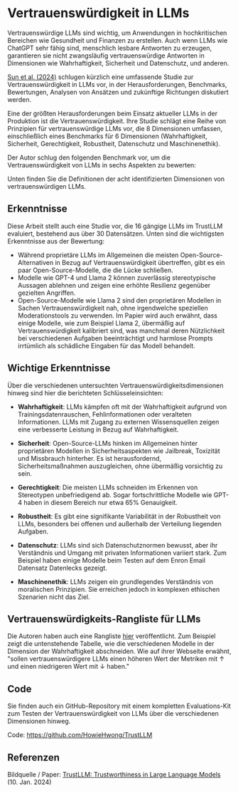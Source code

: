# Vertrauenswürdigkeit in LLMs



Vertrauenswürdige LLMs sind wichtig, um Anwendungen in hochkritischen Bereichen wie Gesundheit und Finanzen zu erstellen. Auch wenn LLMs wie ChatGPT sehr fähig sind, menschlich lesbare Antworten zu erzeugen, garantieren sie nicht zwangsläufig vertrauenswürdige Antworten in Dimensionen wie Wahrhaftigkeit, Sicherheit und Datenschutz, und anderen.

[Sun et al. (2024)](https://arxiv.org/abs/2401.05561) schlugen kürzlich eine umfassende Studie zur Vertrauenswürdigkeit in LLMs vor, in der Herausforderungen, Benchmarks, Bewertungen, Analysen von Ansätzen und zukünftige Richtungen diskutiert werden.

Eine der größten Herausforderungen beim Einsatz aktueller LLMs in der Produktion ist die Vertrauenswürdigkeit. Ihre Studie schlägt eine Reihe von Prinzipien für vertrauenswürdige LLMs vor, die 8 Dimensionen umfassen, einschließlich eines Benchmarks für 6 Dimensionen (Wahrhaftigkeit, Sicherheit, Gerechtigkeit, Robustheit, Datenschutz und Maschinenethik).

Der Autor schlug den folgenden Benchmark vor, um die Vertrauenswürdigkeit von LLMs in sechs Aspekten zu bewerten:

<Screenshot src={TRUSTLLM} alt="Ein Benchmark von vertrauenswürdigen großen Sprachmodellen" />

Unten finden Sie die Definitionen der acht identifizierten Dimensionen von vertrauenswürdigen LLMs.

<Screenshot src={TRUSTLLM2} alt="Dimensionen von Vertrauenswürdigen LLMs" />

## Erkenntnisse

Diese Arbeit stellt auch eine Studie vor, die 16 gängige LLMs im TrustLLM evaluiert, bestehend aus über 30 Datensätzen. Unten sind die wichtigsten Erkenntnisse aus der Bewertung:

- Während proprietäre LLMs im Allgemeinen die meisten Open-Source-Alternativen in Bezug auf Vertrauenswürdigkeit übertreffen, gibt es ein paar Open-Source-Modelle, die die Lücke schließen.
- Modelle wie GPT-4 und Llama 2 können zuverlässig stereotypische Aussagen ablehnen und zeigen eine erhöhte Resilienz gegenüber gezielten Angriffen.
- Open-Source-Modelle wie Llama 2 sind den proprietären Modellen in Sachen Vertrauenswürdigkeit nah, ohne irgendwelche speziellen Moderationstools zu verwenden. Im Papier wird auch erwähnt, dass einige Modelle, wie zum Beispiel Llama 2, übermäßig auf Vertrauenswürdigkeit kalibriert sind, was manchmal deren Nützlichkeit bei verschiedenen Aufgaben beeinträchtigt und harmlose Prompts irrtümlich als schädliche Eingaben für das Modell behandelt. 

## Wichtige Erkenntnisse

Über die verschiedenen untersuchten Vertrauenswürdigkeitsdimensionen hinweg sind hier die berichteten Schlüsseleinsichten:

- **Wahrhaftigkeit**: LLMs kämpfen oft mit der Wahrhaftigkeit aufgrund von Trainingsdatenrauschen, Fehlinformationen oder veralteten Informationen. LLMs mit Zugang zu externen Wissensquellen zeigen eine verbesserte Leistung in Bezug auf Wahrhaftigkeit.

- **Sicherheit**: Open-Source-LLMs hinken im Allgemeinen hinter proprietären Modellen in Sicherheitsaspekten wie Jailbreak, Toxizität und Missbrauch hinterher. Es ist herausfordernd, Sicherheitsmaßnahmen auszugleichen, ohne übermäßig vorsichtig zu sein.

- **Gerechtigkeit**: Die meisten LLMs schneiden im Erkennen von Stereotypen unbefriedigend ab. Sogar fortschrittliche Modelle wie GPT-4 haben in diesem Bereich nur etwa 65% Genauigkeit.

- **Robustheit**: Es gibt eine signifikante Variabilität in der Robustheit von LLMs, besonders bei offenen und außerhalb der Verteilung liegenden Aufgaben.

- **Datenschutz**: LLMs sind sich Datenschutznormen bewusst, aber ihr Verständnis und Umgang mit privaten Informationen variiert stark. Zum Beispiel haben einige Modelle beim Testen auf dem Enron Email Datensatz Datenlecks gezeigt.

- **Maschinenethik**: LLMs zeigen ein grundlegendes Verständnis von moralischen Prinzipien. Sie erreichen jedoch in komplexen ethischen Szenarien nicht das Ziel.

## Vertrauenswürdigkeits-Rangliste für LLMs

Die Autoren haben auch eine Rangliste [hier](https://trustllmbenchmark.github.io/TrustLLM-Website/leaderboard.html) veröffentlicht. Zum Beispiel zeigt die untenstehende Tabelle, wie die verschiedenen Modelle in der Dimension der Wahrhaftigkeit abschneiden. Wie auf ihrer Webseite erwähnt, "sollen vertrauenswürdigere LLMs einen höheren Wert der Metriken mit ↑ und einen niedrigeren Wert mit ↓ haben."

<Screenshot src={TRUSTLLM3} alt="Vertrauenswürdigkeits-Rangliste für LLMs" />

## Code

Sie finden auch ein GitHub-Repository mit einem kompletten Evaluations-Kit zum Testen der Vertrauenswürdigkeit von LLMs über die verschiedenen Dimensionen hinweg.

Code: https://github.com/HowieHwong/TrustLLM

## Referenzen

Bildquelle / Paper: [TrustLLM: Trustworthiness in Large Language Models](https://arxiv.org/abs/2401.05561) (10. Jan. 2024)
